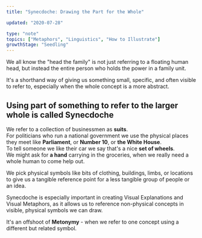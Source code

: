 ```yaml
---
title: "Synecdoche: Drawing the Part for the Whole"

updated: "2020-07-28"

type: "note"
topics: ["Metaphors", "Linguistics", "How to Illustrate"]
growthStage: "Seedling"
---
```


We all know the "head the family" is not just referring to a floating human head, but instead the entire person who holds the power in a family unit.

It's a shorthand way of giving us something small, specific, and often visible to refer to, especially when the whole concept is a more abstract.

## Using part of something to refer to the larger whole is called **Synecdoche**

We refer to a collection of businessmen as **suits**.  
For politicians who run a national government we use the physical places they meet like **Parliament**, or **Number 10**, or **the White House**.  
To tell someone we like their car we say that's a nice **set of wheels**.  
We might ask for **a hand** carrying in the groceries, when we really need a whole human to come help out.

We pick physical symbols like bits of clothing, buildings, limbs, or locations to give us a tangible reference point for a less tangible group of people or an idea.

Synecdoche is especially important in creating Visual Explanations and Visual Metaphors, as it allows us to reference non-physical concepts in visible, physical symbols we can draw.

It's an offshoot of **Metonymy** - when we refer to one concept using a different but related symbol.
